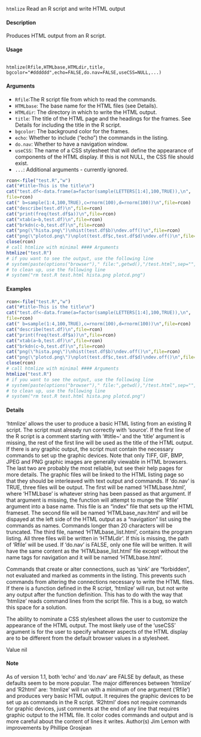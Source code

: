 
``htmlize`` Read an R script and write HTML output

#### Description
Produces HTML output from an R script.

#### Usage
<pre><code>
htmlize(Rfile,HTMLbase,HTMLdir,title,
bgcolor="#dddddd",echo=FALSE,do.nav=FALSE,useCSS=NULL,...)
</code></pre>

#### Arguments 

* ``Rfile``:The R script file from which to read the commands.
* ``HTMLbase``: The base name for the HTML files (see Details).
* ``HTMLdir``: The directory in which to write the HTML output.
* ``title``: The title of the HTML page and the headings for the frames. See Details for including the title in the R script.
* ``bgcolor``: The background color for the frames.
* ``echo``: Whether to include ("echo") the commands in the listing.
* ``do.nav``: Whether to have a navigation window.
* ``useCSS``: The name of a CSS stylesheet that will define the appearance of components of the HTML display. If this is not NULL, the CSS file should exist.
* ``...``: Additional arguments  - currently ignored.

```r
rcon<-file("test.R","w")
cat("#title~This is the title\n")
cat("test.df<-data.frame(a=factor(sample(LETTERS[1:4],100,TRUE)),\n",
file=rcon)
cat(" b=sample(1:4,100,TRUE),c=rnorm(100),d=rnorm(100))\n",file=rcon)
cat("describe(test.df)\n",file=rcon)
cat("print(freq(test.df$a))\n",file=rcon)
cat("xtab(a~b,test.df)\n",file=rcon)
cat("brkdn(c~b,test.df)\n",file=rcon)
cat("png(\"hista.png\")\nhist(test.df$b)\ndev.off()\n",file=rcon)
cat("png(\"plotcd.png\")\nplot(test.df$c,test.df$d)\ndev.off()\n",file=rcon)
close(rcon)
# call htmlize with minimal #### Arguments 
htmlize("test.R")
# if you want to see the output, use the following line
# system(paste(options("browser")," file:",getwd(),"/test.html",sep="",collapse=""))
# to clean up, use the following line
# system("rm test.R test.html hista.png plotcd.png")
```



#### Examples 
```r
rcon<-file("test.R","w")
cat("#title~This is the title\n")
cat("test.df<-data.frame(a=factor(sample(LETTERS[1:4],100,TRUE)),\n",
file=rcon)
cat(" b=sample(1:4,100,TRUE),c=rnorm(100),d=rnorm(100))\n",file=rcon)
cat("describe(test.df)\n",file=rcon)
cat("print(freq(test.df$a))\n",file=rcon)
cat("xtab(a~b,test.df)\n",file=rcon)
cat("brkdn(c~b,test.df)\n",file=rcon)
cat("png(\"hista.png\")\nhist(test.df$b)\ndev.off()\n",file=rcon)
cat("png(\"plotcd.png\")\nplot(test.df$c,test.df$d)\ndev.off()\n",file=rcon)
close(rcon)
# call htmlize with minimal #### Arguments 
htmlize("test.R")
# if you want to see the output, use the following line
# system(paste(options("browser")," file:",getwd(),"/test.html",sep="",collapse=""))
# to clean up, use the following line
# system("rm test.R test.html hista.png plotcd.png")
```

#### Details
‘htmlize’ allows the user to produce a basic HTML listing from an existing R script. The script must already run correctly with ‘source’. If the first line of the R script is a comment starting with ‘#title~’ and the ‘title’ argument is missing, the rest of the first line will be used as the title of the HTML output.
If there is any graphic output, the script must contain the necessary commands to set up the graphic devices. Note that only TIFF, GIF, BMP, JPEG and PNG graphic images are generally viewable in HTML browsers. The last two are probably the most reliable, but see their help pages for more details. The graphic files will be linked to the HTML listing page so that they should be interleaved
with text output and commands.
If ‘do.nav’ is TRUE, three files will be output. The first will be named ‘HTMLbase.html’, where ‘HTMLbase’ is whatever string has been passed as that argument. If that argument is missing, the function will attempt to munge the ‘Rfile’ argument into a base name. This file is an "index" file that sets up the HTML frameset. The second file will be named ‘HTMLbase_nav.html’ and will be dispayed at the left side of the HTML output as a "navigation" list using the commands as names. Commands longer than 20 characters will be truncated. The third file, named ‘HTMLbase_list.html’, contains the program listing. All three files will be written in ‘HTMLdir’.
If this is missing, the path of ‘Rfile’ will be used.
If ‘do.nav’ is FALSE, only one file will be written. It will have the same content as the ‘HTMLbase_list.html’
file except without the name tags for navigation and it will be named ‘HTMLbase.html’.

Commands that create or alter connections, such as ‘sink’ are "forbidden", not evaluated and marked as comments in the listing. This prevents such commands from altering the connections necessary to write the HTML files.
If there is a function defined in the R script, ‘htmlize’ will run, but not write any output after the function definition. This has to do with the way that ‘htmlize’ reads command lines from the script file. This is a bug, so watch this space for a solution.

The ability to nominate a CSS stylesheet allows the user to customize the appearance of the HTML
output. The most likely use of the ‘useCSS’ argument is for the user to specify whatever aspects of
the HTML display are to be different from the default browser values in a stylesheet.

Value
nil

#### Note
As of version 1.1, both ‘echo’ and ‘do.nav’ are FALSE by default, as these defaults seem to be more popular.
The major differences between ‘htmlize’ and ‘R2html’ are: ‘htmlize’ will run with a minimum of one argument (‘Rfile’) and produces very basic HTML output. It requires the graphic devices to be set up as commands in the R script.
‘R2html’ does not require commands for graphic devices, just comments at the end of any line that requires graphic output to the HTML file. It color codes commands and output and is more careful about the content of lines it writes.
Author(s)
Jim Lemon with improvements by Phillipe Grosjean
